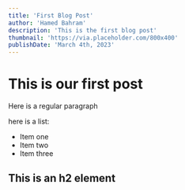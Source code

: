 ```yaml
---
title: 'First Blog Post'
author: 'Hamed Bahram'
description: 'This is the first blog post'
thumbnail: 'https://via.placeholder.com/800x400'
publishDate: 'March 4th, 2023'
---
```


# This is our first post

Here is a regular paragraph

here is a list:

- Item one
- Item two
- Item three

## This is an h2 element

